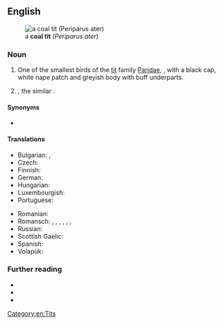 {{also|coaltit}}

==English==
[[Image:Parus ater 1 (Marek Szczepanek).jpg|thumb|a '''coal tit''' (''Periparus ater'')]]

===Noun===
{{en-noun}}

# One of the smallest birds of the [[tit]] family [[Paridae]], {{taxlink|Periparus ater|species|noshow=1|ver=160930}}, with a black cap, white nape patch and greyish body with buff underparts.
# {{taxlink|Periparus ater melanolophus|subspecies|noshow=1|ver=160930}}, the similar {{vern|black-crested tit}}.

====Synonyms====
* {{sense|''Periparus ater''}} {{taxlink|Parus ater|species|noshow=1|ver=160930}}

====Translations====
{{trans-top|coal tit}}
* Bulgarian: {{t|bg|черен синигер|m}}, {{t|bg|боров синигер|m}}
* Czech: {{t|cs|sýkora uhelníček|f}}
* Finnish: {{t+|fi|kuusitiainen}}
* German: {{t|de|Tannenmeise|f}}
* Hungarian: {{t|hu|fenyvescinege}}
* Luxembourgish: {{t|lb|Dännemees|f}}
* Portuguese: {{t|pt|chapim-preto|m}}
{{trans-mid}}
* Romanian: {{t|ro|pițigoi de brădet|m}}
* Romansch: {{qualifier|Rumantsch Grischun}} {{t|rm|maset da guaud|m}}, {{qualifier|Sursilvan}} {{t|rm|maset d'uaul|m}}, {{qualifier|Sutsilvan}} {{t|rm|maset da pegn|m}}, {{qualifier|Surmiran}} {{t|rm|pignouler|m}}, {{qualifier|Surmiran}} {{t|rm|sbrensligna digl gôt|f}}, {{qualifier|Puter}} {{t|rm|tschingallegra da god|f}}, {{qualifier|Vallader}} {{t|rm|parüschla da god|f}}
* Russian: {{t+|ru|моско́вка|f}}
* Scottish Gaelic: {{t|gd|cailleachag a' chinn duibh|f}}
* Spanish: {{t|es|carbonero garrapinos|m}}
* Volapük: {{t+|vo|blägaparud}}
{{trans-bottom}}

===Further reading===
* {{pedia}}
* {{specieslite|Periparus ater}}
* {{comcatlite|Parus ater}}

[[Category:en:Tits]]